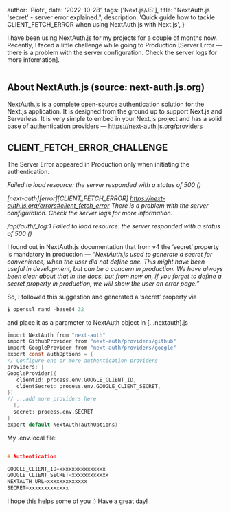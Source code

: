 
  author: 'Piotr',
  date: '2022-10-28',
  tags: ['Next.js/JS'],
  title: "NextAuth.js 'secret' - server error explained.",
  description:
    'Quick guide how to tackle CLIENT_FETCH_ERROR when using NextAuth.js with Next.js',
}


I have been using NextAuth.js for my projects for a couple of months now. Recently, I faced a little challenge while going to Production [Server Error — there is a problem with the server configuration. Check the server logs for more information].

<Image src="" alt="" />

## About NextAuth.js (source: next-auth.js.org)

NextAuth.js is a complete open-source authentication solution for the Next.js application. It is designed from the ground up to support Next.js and Serverless. It is very simple to embed in your Next.js project and has a solid base of authentication providers — https://next-auth.js.org/providers

## CLIENT_FETCH_ERROR_CHALLENGE

The Server Error appeared in Production only when initiating the authentication.

_Failed to load resource: the server responded with a status of 500 ()_

_[next-auth][error][CLIENT_FETCH_ERROR] https://next-auth.js.org/errors#client_fetch_error There is a problem with the server configuration. Check the server logs for more information._

_/api/auth/\_log:1 Failed to load resource: the server responded with a status of 500 ()_

I found out in NextAuth.js documentation that from v4 the ‘secret’ property is mandatory in production — _“NextAuth.js used to generate a secret for convenience, when the user did not define one. This might have been useful in development, but can be a concern in production. We have always been clear about that in the docs, but from now on, if you forget to define a secret property in production, we will show the user an error page.”_

So, I followed this suggestion and generated a ‘secret’ property via

```c
$ openssl rand -base64 32
```

and place it as a parameter to NextAuth object in […nextauth].js

```c
import NextAuth from "next-auth"
import GithubProvider from "next-auth/providers/github"
import GoogleProvider from "next-auth/providers/google"
export const authOptions = {
// Configure one or more authentication providers
providers: [
GoogleProvider({
   clientId: process.env.GOOGLE_CLIENT_ID,
   clientSecret: process.env.GOOGLE_CLIENT_SECRET,
})
// ...add more providers here
  ],
  secret: process.env.SECRET
}
export default NextAuth(authOptions)

```

My .env.local file:

```c

# Authentication

GOOGLE_CLIENT_ID=xxxxxxxxxxxxxxx
GOOGLE_CLIENT_SECRET=xxxxxxxxxxxx
NEXTAUTH_URL=xxxxxxxxxxxxx
SECRET=xxxxxxxxxxxxx

```

I hope this helps some of you :) Have a great day!
